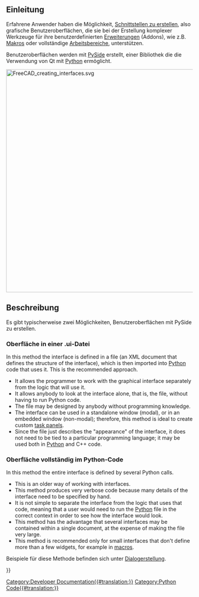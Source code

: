 <languages/>

{{Docnav/de
|[[PySide/de|PySide]]
|[[Dialog_creation/de|Dialogerstellung]]
}}

{{TOCright}}

<span id="Introduction"></span>
==Einleitung==

Erfahrene Anwender haben die Möglichkeit, [[Interface_creation/de|Schnittstellen zu erstellen]], also grafische Benutzeroberflächen, die sie bei der Erstellung komplexer Werkzeuge für ihre benutzerdefinierten [[Addon/de|Erweiterungen]] (Addons), wie z.B. [[Macros/de|Makros]] oder vollständige [[Workbenches/de|Arbeitsbereiche]], unterstützen.

Benutzeroberflächen werden mit [[PySide/de|PySide]] erstellt, einer Bibliothek die die Verwendung von Qt mit [[Python/de|Python]] ermöglicht.

[[File:FreeCAD_creating_interfaces.svg|600px]]
{{Caption|Zwei allgemeine Methoden zur Erstellung von Schnittstellen, durch Einfügen der Schnittstelle in die Python Datei oder durch die Verwendung von {{incode|.ui}}-Dateien.}}

<span id="Description"></span>
== Beschreibung ==

Es gibt typischerweise zwei Möglichkeiten, Benutzeroberflächen mit PySide zu erstellen.

<span id="Interface_in_a_.ui_file"></span>
===Oberfläche in einer .ui-Datei ===

In this method the interface is defined in a {{incode|.ui}} file (an XML document that defines the structure of the interface), which is then imported into [[Python|Python]] code that uses it. This is the recommended approach.
* It allows the programmer to work with the graphical interface separately from the logic that will use it.
* It allows anybody to look at the interface alone, that is, the {{incode|.ui}} file, without having to run Python code.
* The {{incode|.ui}} file may be designed by anybody without programming knowledge.
* The {{incode|.ui}} interface can be used in a standalone window (modal), or in an embedded window (non-modal); therefore, this method is ideal to create custom [[Task_panel|task panels]].
* Since the {{incode|.ui}} file just describes the "appearance" of the interface, it does not need to be tied to a particular programming language; it may be used both in [[Python|Python]] and C++ code.

<span id="Interface_completely_in_Python_code"></span>
===Oberfläche vollständig im Python-Code ===

In this method the entire interface is defined by several Python calls.
* This is an older way of working with interfaces.
* This method produces very verbose code because many details of the interface need to be specified by hand.
* It is not simple to separate the interface from the logic that uses that code, meaning that a user would need to run the [[Python|Python]] file in the correct context in order to see how the interface would look.
* This method has the advantage that several interfaces may be contained within a single document, at the expense of making the file very large.
* This method is recommended only for small interfaces that don't define more than a few widgets, for example in [[Macros|macros]].

Beispiele für diese Methode befinden sich unter [[Dialog_creation/de|Dialogerstellung]].


{{Docnav/de
|[[PySide/de|PySide]]
|[[Dialog_creation/de|Dialogerstellung]]
}}

{{Powerdocnavi{{#translation:}}}}
[[Category:Developer Documentation{{#translation:}}]]
[[Category:Python Code{{#translation:}}]]